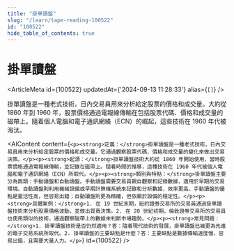```yaml
---
title: "掛單讀盤"
slug: "/learn/tape-reading-100522"
id: "100522"
hide_table_of_contents: true
---
```



# 掛單讀盤

<ArticleMeta id={100522} updatedAt={'2024-09-13 11:28:33'} alias={`[]`} />
<div className='border-solid border-b border-t-0 my-4 border-[var(--ifm-color-gray-300)]' />

掛單讀盤是一種老式技術，日內交易員用來分析給定股票的價格和成交量。大約從 1860 年到 1960 年，股票價格通過電報線傳輸在包括股票代碼、價格和成交量的磁帶上。隨着個人電腦和電子通訊網絡（ECN）的崛起，這些技術在 1960 年代被淘汰。

<AIContent content={`<p><strong>定義：</strong>掛單讀盤是一種老式技術，日內交易員用來分析給定股票的價格和成交量。它通過觀察股票代碼、價格和成交量的變化來做出交易決策。</p><p><strong>起源：</strong>掛單讀盤技術大約從 1860 年開始使用，當時股票價格通過電報線傳輸，並記錄在磁帶上。隨着時間的推移，這種技術在 1960 年代被個人電腦和電子通訊網絡（ECN）所取代。</p><p><strong>類別與特點：</strong>掛單讀盤主要分為兩類：手動讀盤和自動讀盤。手動讀盤需要交易員親自觀察和記錄數據，適用於早期的交易環境。自動讀盤則利用機械設備或早期計算機系統來記錄和分析數據，效率更高。手動讀盤的優點是靈活性高，但容易出錯；自動讀盤則更為精確，但依賴於設備的穩定性。</p><p><strong>具體案例：</strong>1. 在 19 世紀末期，紐約證券交易所的交易員通過掛單讀盤技術來分析股票價格波動，並做出買賣決策。2. 在 20 世紀初期，倫敦證券交易所的交易員也使用類似的技術，通過觀察磁帶上的數據來判斷市場趨勢。</p><p><strong>常見問題：</strong>1. 掛單讀盤技術是否仍然適用？答：隨着現代技術的發展，掛單讀盤已被更為先進的電子交易系統所取代。2. 掛單讀盤的主要缺點是什麼？答：主要缺點是數據傳輸速度慢，容易出錯，且需要大量人力。</p>`} id={100522} />
